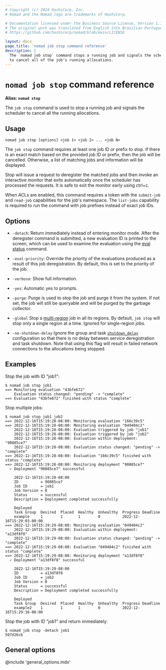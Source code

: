 ```yaml
---
# Copyright (c) 2024 HashiCorp, Inc.
# Nomad and the Nomad logo are trademarks of HashiCorp.

# Documentation licensed under the Business Source License, Version 1.1.
# The original work was translated from English into Brazilian Portuguese.
# https://github.com/hashicorp/nomad/blob/main/LICENSE

layout: docs
page_title: 'nomad job stop command reference'
description: |
  The `nomad job stop` command stops a running job and signals the scheduler
  to cancel all of the job's running allocations.
---
```


# `nomad job stop` command reference

**Alias: `nomad stop`**

The `job stop` command is used to stop a running job and signals the scheduler
to cancel all the running allocations.

## Usage

```plaintext
nomad job stop [options] <job 1> <job 2> ... <job N>
```

The `job stop` command requires at least one job ID or prefix to stop. If there
is an exact match based on the provided job ID or prefix, then the job will be
cancelled. Otherwise, a list of matching jobs and information will be
displayed.

Stop will issue a request to deregister the matched jobs and then invoke an
interactive monitor that exits automatically once the scheduler has processed
the requests. It is safe to exit the monitor early using ctrl+c.

When ACLs are enabled, this command requires a token with the `submit-job`
and `read-job` capabilities for the job's namespace. The `list-jobs`
capability is required to run the command with job prefixes instead of exact
job IDs.

## Options

- `-detach`: Return immediately instead of entering monitor mode. After the
  deregister command is submitted, a new evaluation ID is printed to the screen,
  which can be used to examine the evaluation using the [eval status] command.

- `-eval-priority`: Override the priority of the evaluations produced as a result
  of this job deregistration. By default, this is set to the priority of the job.

- `-verbose`: Show full information.

- `-yes`: Automatic yes to prompts.

- `-purge`: Purge is used to stop the job and purge it from the system. If not
  set, the job will still be queryable and will be purged by the garbage
  collector.

- `-global`
  Stop a [multi-region] job in all its regions. By default, `job stop` will
  stop only a single region at a time. Ignored for single-region jobs.

- `-no-shutdown-delay`
  Ignore the group and task [`shutdown_delay`] configuration so that
  there is no delay between service deregistration and task
  shutdown. Note that using this flag will result in failed network
  connections to the allocations being stopped.

## Examples

Stop the job with ID "job1":

```shell-session
$ nomad job stop job1
==> Monitoring evaluation "43bfe672"
    Evaluation status changed: "pending" -> "complete"
==> Evaluation "43bfe672" finished with status "complete"
```

Stop multiple jobs:

```shell-session
$ nomad job stop job1 job2
==> 2022-12-16T15:19:28-08:00: Monitoring evaluation "166c39c5"
==> 2022-12-16T15:19:28-08:00: Monitoring evaluation "049404c2"
    2022-12-16T15:19:28-08:00: Evaluation triggered by job "job1"
    2022-12-16T15:19:28-08:00: Evaluation triggered by job "job2"
    2022-12-16T15:19:28-08:00: Evaluation within deployment: "90885ce7"
    2022-12-16T15:19:28-08:00: Evaluation status changed: "pending" -> "complete"
==> 2022-12-16T15:19:28-08:00: Evaluation "166c39c5" finished with status "complete"
==> 2022-12-16T15:19:28-08:00: Monitoring deployment "90885ce7"
  ✓ Deployment "90885ce7" successful

    2022-12-16T15:19:28-08:00
    ID          = 90885ce7
    Job ID      = job1
    Job Version = 0
    Status      = successful
    Description = Deployment completed successfully

    Deployed
    Task Group  Desired  Placed  Healthy  Unhealthy  Progress Deadline
    example     1        1       1        0          2022-12-16T15:29:03-08:00
==> 2022-12-16T15:19:29-08:00: Monitoring evaluation "049404c2"
    2022-12-16T15:19:29-08:00: Evaluation within deployment: "a13df8f8"
    2022-12-16T15:19:29-08:00: Evaluation status changed: "pending" -> "complete"
==> 2022-12-16T15:19:29-08:00: Evaluation "049404c2" finished with status "complete"
==> 2022-12-16T15:19:29-08:00: Monitoring deployment "a13df8f8"
  ✓ Deployment "a13df8f8" successful

    2022-12-16T15:19:29-08:00
    ID          = a13df8f8
    Job ID      = job2
    Job Version = 0
    Status      = successful
    Description = Deployment completed successfully

    Deployed
    Task Group  Desired  Placed  Healthy  Unhealthy  Progress Deadline
    example2    1        1       1        0          2022-12-16T15:29:16-08:00
```

Stop the job with ID "job1" and return immediately:

```shell-session
$ nomad job stop -detach job1
507d26cb
```

## General options

@include 'general_options.mdx'

[eval status]: /nomad/commands/eval/status
[multi-region]: /nomad/docs/job-specification/multiregion
[`shutdown_delay`]: /nomad/docs/job-specification/group#shutdown_delay
